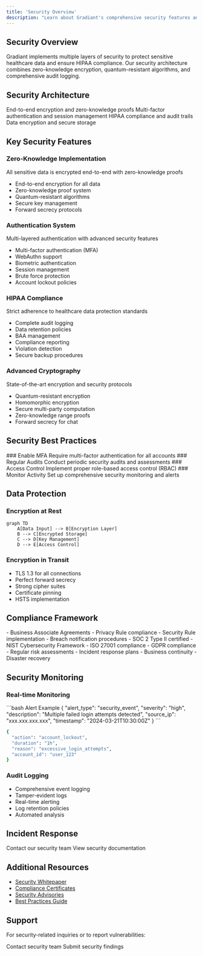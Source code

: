 ```yaml
---
title: 'Security Overview'
description: "Learn about Gradiant's comprehensive security features and compliance measures"
---
```


## Security Overview

Gradiant implements multiple layers of security to protect sensitive healthcare data and ensure HIPAA compliance. Our security architecture combines zero-knowledge encryption, quantum-resistant algorithms, and comprehensive audit logging.

## Security Architecture

<CardGroup cols={2}>
  <Card
    title="Zero-Knowledge System"
    icon="shield-halved"
    href="/security/encryption"
  >
    End-to-end encryption and zero-knowledge proofs
  </Card>
  <Card title="Authentication" icon="key" href="/security/authentication">
    Multi-factor authentication and session management
  </Card>
  <Card title="Compliance" icon="clipboard-check" href="/security/compliance">
    HIPAA compliance and audit trails
  </Card>
  <Card
    title="Data Protection"
    icon="database"
    href="/security/data-protection"
  >
    Data encryption and secure storage
  </Card>
</CardGroup>

## Key Security Features

### Zero-Knowledge Implementation

<Tip>All sensitive data is encrypted end-to-end with zero-knowledge proofs</Tip>

- End-to-end encryption for all data
- Zero-knowledge proof system
- Quantum-resistant algorithms
- Secure key management
- Forward secrecy protocols

### Authentication System

<Info>Multi-layered authentication with advanced security features</Info>

- Multi-factor authentication (MFA)
- WebAuthn support
- Biometric authentication
- Session management
- Brute force protection
- Account lockout policies

### HIPAA Compliance

<Warning>Strict adherence to healthcare data protection standards</Warning>

- Complete audit logging
- Data retention policies
- BAA management
- Compliance reporting
- Violation detection
- Secure backup procedures

### Advanced Cryptography

<Note>State-of-the-art encryption and security protocols</Note>

- Quantum-resistant encryption
- Homomorphic encryption
- Secure multi-party computation
- Zero-knowledge range proofs
- Forward secrecy for chat

## Security Best Practices

<Steps>
  ### Enable MFA Require multi-factor authentication for all accounts ###
  Regular Audits Conduct periodic security audits and assessments ### Access
  Control Implement proper role-based access control (RBAC) ### Monitor Activity
  Set up comprehensive security monitoring and alerts
</Steps>

## Data Protection

### Encryption at Rest

```mermaid
graph TD
    A[Data Input] --> B[Encryption Layer]
    B --> C[Encrypted Storage]
    C --> D[Key Management]
    D --> E[Access Control]
```

### Encryption in Transit

- TLS 1.3 for all connections
- Perfect forward secrecy
- Strong cipher suites
- Certificate pinning
- HSTS implementation

## Compliance Framework

<AccordionGroup>
  <Accordion title="HIPAA Compliance">
    - Business Associate Agreements - Privacy Rule compliance - Security Rule
    implementation - Breach notification procedures
  </Accordion>
  <Accordion title="Security Standards">
    - SOC 2 Type II certified - NIST Cybersecurity Framework - ISO 27001
    compliance - GDPR compliance
  </Accordion>
  <Accordion title="Risk Management">
    - Regular risk assessments - Incident response plans - Business continuity -
    Disaster recovery
  </Accordion>
</AccordionGroup>

## Security Monitoring

### Real-time Monitoring

<CodeGroup>
```bash Alert Example
{
  "alert_type": "security_event",
  "severity": "high",
  "description": "Multiple failed login attempts detected",
  "source_ip": "xxx.xxx.xxx.xxx",
  "timestamp": "2024-03-21T10:30:00Z"
}
```

```bash Response Action
{
  "action": "account_lockout",
  "duration": "1h",
  "reason": "excessive_login_attempts",
  "account_id": "user_123"
}
```

</CodeGroup>

### Audit Logging

- Comprehensive event logging
- Tamper-evident logs
- Real-time alerting
- Log retention policies
- Automated analysis

## Incident Response

<CardGroup cols={2}>
  <Card
    title="Report Security Issue"
    icon="shield-exclamation"
    href="mailto:security@gradiant.dev"
  >
    Contact our security team
  </Card>
  <Card title="Security Docs" icon="book-shield" href="/security/docs">
    View security documentation
  </Card>
</CardGroup>

## Additional Resources

- [Security Whitepaper](/security/whitepaper)
- [Compliance Certificates](/security/certificates)
- [Security Advisories](/security/advisories)
- [Best Practices Guide](/security/best-practices)

## Support

For security-related inquiries or to report vulnerabilities:

<CardGroup cols={2}>
  <Card
    title="Security Team"
    icon="shield-halved"
    href="mailto:security@gradiant.dev"
  >
    Contact security team
  </Card>
  <Card title="Bug Bounty" icon="bug" href="https://bugcrowd.com/gradiant">
    Submit security findings
  </Card>
</CardGroup>
